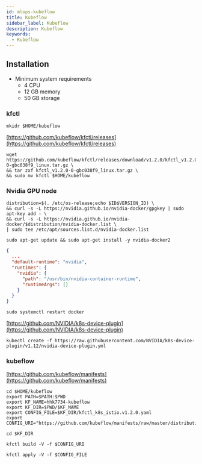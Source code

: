 ```yaml
---
id: mlops-kubeflow
title: Kubeflow
sidebar_label: Kubeflow
description: Kubeflow
keywords:
  - Kubeflow
---
```


## Installation

- Minimum system requirements
  - 4 CPU
  - 12 GB memory
  - 50 GB storage

### kfctl

```shell
mkidr $HOME/kubeflow
```

[https://github.com/kubeflow/kfctl/releases](https://github.com/kubeflow/kfctl/releases)

```shell
wget https://github.com/kubeflow/kfctl/releases/download/v1.2.0/kfctl_v1.2.0-0-gbc038f9_linux.tar.gz \
&& tar zxf kfctl_v1.2.0-0-gbc038f9_linux.tar.gz \
&& sudo mv kfctl $HOME/kubeflow
```

### Nvidia GPU node

```shell
distribution=$(. /etc/os-release;echo $ID$VERSION_ID) \
&& curl -s -L https://nvidia.github.io/nvidia-docker/gpgkey | sudo apt-key add - \
&& curl -s -L https://nvidia.github.io/nvidia-docker/$distribution/nvidia-docker.list \
| sudo tee /etc/apt/sources.list.d/nvidia-docker.list
```

```shell
sudo apt-get update && sudo apt-get install -y nvidia-docker2
```

```json title="/etc/docker/daemon.json"
{
  ...
  "default-runtime": "nvidia",
  "runtimes": {
    "nvidia": {
      "path": "/usr/bin/nvidia-container-runtime",
      "runtimeArgs": []
    }
  }
}
```

```shell
sudo systemctl restart docker
```

[https://github.com/NVIDIA/k8s-device-plugin](https://github.com/NVIDIA/k8s-device-plugin)

```shell
kubectl create -f https://raw.githubusercontent.com/NVIDIA/k8s-device-plugin/v1.12/nvidia-device-plugin.yml
```

### kubeflow

[https://github.com/kubeflow/manifests](https://github.com/kubeflow/manifests)

```shell
cd $HOME/kubeflow
export PATH=$PATH:$PWD
export KF_NAME=hhk7734-kubeflow
export KF_DIR=$PWD/$KF_NAME
export CONFIG_FILE=$KF_DIR/kfctl_k8s_istio.v1.2.0.yaml
export CONFIG_URI="https://github.com/kubeflow/manifests/raw/master/distributions/kfdef/kfctl_k8s_istio.v1.2.0.yaml"
```

```shell
cd $KF_DIR
```

```shell
kfctl build -V -f $CONFIG_URI
```

```shell
kfctl apply -V -f $CONFIG_FILE
```
